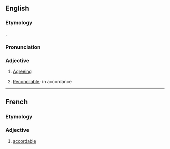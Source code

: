 ==English==

===Etymology===
{{der|en|fro|acordable}}, {{der|en|fr|accordable}}

===Pronunciation===
{{a|GA}} {{IPA|en|[əˈkʰɔrɾəbɫ̩]}}

===Adjective===
{{en-adj}}

# {{lb|en|obsolete}} [[agreeing|Agreeing]]
#: {{rfquotek|en|Geoffrey Chaucer}}
# {{lb|en|obsolete}} [[reconcilable|Reconcilable]]; in accordance

----

==French==

===Etymology===
{{suffix|fr|accorder|able}}

===Adjective===
{{fr-adj}}

# [[#English|accordable]]